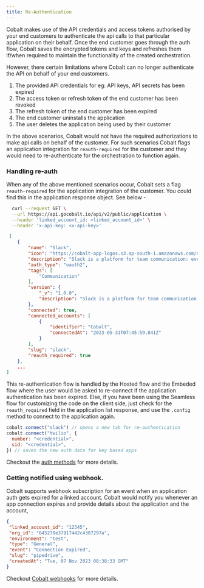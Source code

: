 ```yaml
---
title: Re-Authentication
---
```


Cobalt makes use of the API credentials and access tokens authorised by your end customers to authenticate the api calls to that particular application on their
behalf. Once the end customer goes through the auth flow, Cobalt saves the encrypted tokens and keys and refreshes them if/when required to maintain the functionality
of the created orchestration.

However, there certain limitations where Cobalt can no longer authenticate the API on behalf of your end customers.
1. The provided API credentials for eg: API keys, API secrets has been expired
2. The access token or refresh token of the end customer has been revoked
3. The refresh token of the end customer has been expired
4. The end customer uninstalls the application
5. The user deletes the application being used by their customer

In the above scenarios, Cobalt would not have the required authorizations to make api calls on behalf of the customer. For such scenarios Cobalt flags an application integration
for `reauth-required` for the customer and they would need to re-authenticate for the orchestration to function again.


### Handling re-auth

When any of the above mentioned scenarios occur, Cobalt sets a flag `reauth-required` for the application integration of the customer. You could find this
in the application response object. See below - 

```bash List enabled applications
  curl --request GET \
  --url https://api.gocobalt.io/api/v2/public/application \
  --header 'linked_account_id: <linked_account_id>' \
  --header 'x-api-key: <x-api-key>'
```

```JSON Sample app with "reauth-required" flag
 [
    {
        "name": "Slack",
        "icon": "https://cobalt-app-logos.s3.ap-south-1.amazonaws.com/slack/logo.png",
        "description": "Slack is a platform for team communication: everything in one place, instantly searchable, available wherever you go. Offering instant messaging, document sharing and knowledge search for modern teams.",
        "auth_type": "oauth2",
        "tags": [
            "Communication"
        ],
        "version": {
            "_v": "1.0.0",
            "description": "Slack is a platform for team communication: everything in one place, instantly searchable, available wherever you go. Offering instant messaging, document sharing and knowledge search for modern teams."
        },
        "connected": true,
        "connected_accounts": [
            {
                "identifier": "Cobalt",
                "connectedAt": "2023-05-31T07:45:59.841Z"
            }
        ],
        "slug": "slack",
        "reauth_required": true
    },
    ...
]
```
This re-authentication flow is handled by the Hosted flow and the Embeded flow where the user would be asked to re-connect if the application authentication has been expired.
Else, if you have been using the Seamless flow for customizing the code on the client side, just check for the `reauth_required` field in the application list response,
and use the `.config` method to connect to the application again.

```Javascript Re-authentication
cobalt.connect("slack") // opens a new tab for re-authentication
cobalt.connect("twilio", {
  number: "<credential>",
  sid: "<credential>",
}) // saves the new auth data for key based apps

```
Checkout the [auth methods](https://docs.gocobalt.io/sdks/client-side-sdks/js-sdk) for more details.


### Getting notified using webhook.
Cobalt supports webhook subscription for an event when an application auth gets expired for a linked account. Cobalt would notify you whenever an app connection
expires and provide details about the application and the account,

```json Webhook payload
{
 "linked_account_id": "12345",
 "org_id": "645270e37917442c4307297a",
 "environment": "test",
 "type": "General",
 "event": "Connection Expired",
 "slug": "pipedrive",
 "createdAt": "Tue, 07 Nov 2023 08:38:33 GMT"
}
```
Checkout [Cobalt webhooks](https://docs.gocobalt.io/guides/platform/webhook) for more details.